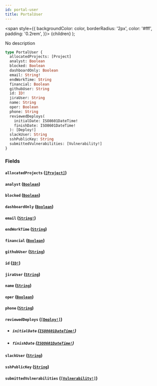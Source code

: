 ```yaml
---
id: portal-user
title: PortalUser
---
```


<span
style={{
      backgroundColor: color,
      borderRadius: '2px',
      color: '#fff',
      padding: '0.2rem',
    }}>
{children}
</span>
);

No description

```graphql
type PortalUser {
  allocatedProjects: [Project]
  analyst: Boolean
  blocked: Boolean
  dashboardOnly: Boolean
  email: String!
  endWorkTime: String
  financial: Boolean
  githubUser: String
  id: ID!
  jiraUser: String
  name: String
  oper: Boolean
  phone: String
  reviewedDeploys(
    initialDate: ISO8601DateTime!
    finishDate: ISO8601DateTime!
  ): [Deploy!]
  slackUser: String
  sshPublicKey: String
  submittedVulnerabilities: [Vulnerability!]
}
```

### Fields

#### `allocatedProjects` ([`[Project]`](/api/graphql/documentation/objects/project))

#### `analyst` ([`Boolean`](/api/graphql/documentation/scalars/boolean))

#### `blocked` ([`Boolean`](/api/graphql/documentation/scalars/boolean))

#### `dashboardOnly` ([`Boolean`](/api/graphql/documentation/scalars/boolean))

#### `email` ([`String!`](/api/graphql/documentation/scalars/string))

#### `endWorkTime` ([`String`](/api/graphql/documentation/scalars/string))

#### `financial` ([`Boolean`](/api/graphql/documentation/scalars/boolean))

#### `githubUser` ([`String`](/api/graphql/documentation/scalars/string))

#### `id` ([`ID!`](/api/graphql/documentation/scalars/id))

#### `jiraUser` ([`String`](/api/graphql/documentation/scalars/string))

#### `name` ([`String`](/api/graphql/documentation/scalars/string))

#### `oper` ([`Boolean`](/api/graphql/documentation/scalars/boolean))

#### `phone` ([`String`](/api/graphql/documentation/scalars/string))

#### `reviewedDeploys` ([`[Deploy!]`](/api/graphql/documentation/objects/deploy))

- ##### `initialDate` ([`ISO8601DateTime!`](/api/graphql/documentation/scalars/iso-8601-date-time))

- ##### `finishDate` ([`ISO8601DateTime!`](/api/graphql/documentation/scalars/iso-8601-date-time))

#### `slackUser` ([`String`](/api/graphql/documentation/scalars/string))

#### `sshPublicKey` ([`String`](/api/graphql/documentation/scalars/string))

#### `submittedVulnerabilities` ([`[Vulnerability!]`](/api/graphql/documentation/objects/vulnerability))
